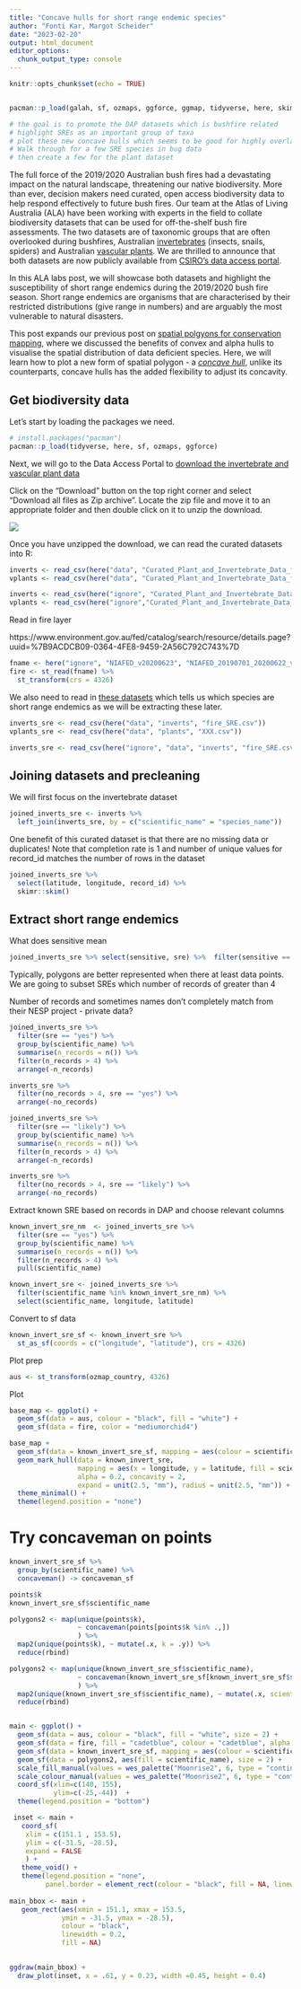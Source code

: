 ```yaml
---
title: "Concave hulls for short range endemic species"
author: "Fonti Kar, Margot Scheider"
date: "2023-02-20"
output: html_document
editor_options: 
  chunk_output_type: console
---
```


```r
knitr::opts_chunk$set(echo = TRUE)


pacman::p_load(galah, sf, ozmaps, ggforce, ggmap, tidyverse, here, skimr, readr, concaveman, wesanderson, cowplot)

# the goal is to promote the DAP datasets which is bushfire related
# highlight SREs as an important group of taxa
# plot these new concave hulls which seems to be good for highly overlappy species
# Walk through for a few SRE species in bug data
# then create a few for the plant dataset
```

The full force of the 2019/2020 Australian bush fires had a devastating impact on the natural landscape, threatening our native biodiversity. More than ever, decision makers need curated, open access biodiversity data to help respond effectively to future bush fires. Our team at the Atlas of Living Australia (ALA) have been working with experts in the field to collate biodiversity datasets that can be used for off-the-shelf bush fire assessments. The two datasets are of taxonomic groups that are often overlooked during bushfires, Australian [invertebrates](link to ALA page?) (insects, snails, spiders) and  Australian [vascular plants](link to ALA page?). We are thrilled to announce that both datasets are now publicly available from [CSIRO's data access portal](https://data.csiro.au/collection/csiro:56679).

In this ALA labs post, we will showcase both datasets and highlight the susceptibility of short range endemics during the 2019/2020 bush fire season. Short range endemics are organisms that are characterised by their restricted distributions (give range in numbers) and are arguably the most vulnerable to natural disasters. 

This post expands our previous post on [spatial polgyons for conservation mapping](XXX), where we discussed the benefits of convex and alpha hulls to visualise the spatial distribution of data deficient species. Here, we will learn how to plot a new form of spatial polygon - a [*concave hull*](https://citeseerx.ist.psu.edu/viewdoc/download?doi=10.1.1.676.6258&rep=rep1&type=pdf), unlike its counterparts, concave hulls has the added flexibility to adjust its concavity. 

## Get biodiversity data

Let's start by loading the packages we need.

```r
# install.packages("pacman")
pacman::p_load(tidyverse, here, sf, ozmaps, ggforce)
```

Next, we will go to the Data Access Portal to [download the invertebrate and vascular plant data](https://data.csiro.au/collection/csiro:56679) 

Click on the "Download" button on the top right corner and select "Download all files as Zip archive". Locate the zip file and move it to an appropriate folder and then double click on it to unzip the download. 

![]( `r here("R/","alalabs", "images", "DAP.png")` ) 

Once you have unzipped the download, we can read the curated datasets into R:
```r
inverts <- read_csv(here("data", "Curated_Plant_and_Invertebrate_Data_for_Bushfire_Modelling", "invertebrate.data.csv"))
vplants <- read_csv(here("data", "Curated_Plant_and_Invertebrate_Data_for_Bushfire_Modelling", "vascularplant.data.csv"))
```
```r
inverts <- read_csv(here("ignore", "Curated_Plant_and_Invertebrate_Data_for_Bushfire_Modelling", "invertebrate.data.csv"))
vplants <- read_csv(here("ignore","Curated_Plant_and_Invertebrate_Data_for_Bushfire_Modelling", "vascularplant.data.csv"))
```

Read in fire layer

https://www.environment.gov.au/fed/catalog/search/resource/details.page?uuid=%7B9ACDCB09-0364-4FE8-9459-2A56C792C743%7D

```r
fname <- here("ignore", "NIAFED_v20200623", "NIAFED_20190701_20200622_v20200623.shp")
fire <- st_read(fname) %>% 
  st_transform(crs = 4326)
```


We also need to read in [these datasets](download-link) which tells us which species are short range endemics as we will be extracting these later.

```r
inverts_sre <- read_csv(here("data", "inverts", "fire_SRE.csv"))
vplants_sre <- read_csv(here("data", "plants", "XXX.csv"))
```

```r
inverts_sre <- read_csv(here("ignore", "data", "inverts", "fire_SRE.csv"))
```

## Joining datasets and precleaning

We will first focus on the invertebrate dataset

```r
joined_inverts_sre <- inverts %>% 
  left_join(inverts_sre, by = c("scientific_name" = "species_name"))
```

One benefit of this curated dataset is that there are no missing data or duplicates! Note that completion rate is 1 and number of unique values for record_id matches the number of rows in the dataset 

```r
joined_inverts_sre %>% 
  select(latitude, longitude, record_id) %>% 
  skimr::skim()
```

## Extract short range endemics

What does sensitive mean

```r
joined_inverts_sre %>% select(sensitive, sre) %>%  filter(sensitive == 1)
```

Typically, polygons are better represented when there at least data points. We are going to subset SREs which number of records of greater than 4

Number of records and sometimes names don't completely match from their NESP project - private data? 

```r
joined_inverts_sre %>% 
  filter(sre == "yes") %>% 
  group_by(scientific_name) %>% 
  summarise(n_records = n()) %>% 
  filter(n_records > 4) %>% 
  arrange(-n_records)

inverts_sre %>% 
  filter(no_records > 4, sre == "yes") %>% 
  arrange(-no_records)

joined_inverts_sre %>% 
  filter(sre == "likely") %>% 
  group_by(scientific_name) %>% 
  summarise(n_records = n()) %>% 
  filter(n_records > 4) %>% 
  arrange(-n_records)

inverts_sre %>% 
  filter(no_records > 4, sre == "likely") %>% 
  arrange(-no_records)
```

Extract known SRE based on records in DAP and choose relevant columns

```r
known_invert_sre_nm  <- joined_inverts_sre %>% 
  filter(sre == "yes") %>% 
  group_by(scientific_name) %>% 
  summarise(n_records = n()) %>% 
  filter(n_records > 4) %>% 
  pull(scientific_name) 

known_invert_sre <- joined_inverts_sre %>% 
  filter(scientific_name %in% known_invert_sre_nm) %>% 
  select(scientific_name, longitude, latitude)
```

Convert to sf data

```r
known_invert_sre_sf <- known_invert_sre %>% 
  st_as_sf(coords = c("longitude", "latitude"), crs = 4326)
```

Plot prep

```r
aus <- st_transform(ozmap_country, 4326)
```

Plot

```r
base_map <- ggplot() + 
  geom_sf(data = aus, colour = "black", fill = "white") +
  geom_sf(data = fire, color = "mediumorchid4") 

base_map + 
  geom_sf(data = known_invert_sre_sf, mapping = aes(colour = scientific_name)) + 
  geom_mark_hull(data = known_invert_sre, 
                 mapping = aes(x = longitude, y = latitude, fill = scientific_name), 
                 alpha = 0.2, concavity = 2, 
                 expand = unit(2.5, "mm"), radius = unit(2.5, "mm")) +
  theme_minimal() + 
  theme(legend.position = "none")
```

# Try concaveman on points
```r
known_invert_sre_sf %>% 
  group_by(scientific_name) %>% 
  concaveman() -> concaveman_sf

points$k
known_invert_sre_sf$scientific_name

polygons2 <- map(unique(points$k),
                 ~ concaveman(points[points$k %in% .,])
                 ) %>% 
  map2(unique(points$k), ~ mutate(.x, k = .y)) %>% 
  reduce(rbind)

polygons2 <- map(unique(known_invert_sre_sf$scientific_name),
                 ~ concaveman(known_invert_sre_sf[known_invert_sre_sf$scientific_name %in% .,])
                 ) %>% 
  map2(unique(known_invert_sre_sf$scientific_name), ~ mutate(.x, scientific_name = .y)) %>% 
  reduce(rbind)


main <- ggplot() + 
  geom_sf(data = aus, colour = "black", fill = "white", size = 2) +
  geom_sf(data = fire, fill = "cadetblue", colour = "cadetblue", alpha = 0.6) +
  geom_sf(data = known_invert_sre_sf, mapping = aes(colour = scientific_name)) + 
  geom_sf(data = polygons2, aes(fill = scientific_name), size = 2) + 
  scale_fill_manual(values = wes_palette("Moonrise2", 6, type = "continuous")) + 
  scale_colour_manual(values = wes_palette("Moonrise2", 6, type = "continuous")) + 
  coord_sf(xlim=c(140, 155), 
           ylim=c(-25,-44))  +
  theme(legend.position = "bottom")

 inset <- main + 
   coord_sf(
    xlim = c(151.1 , 153.5),
    ylim = c(-31.5, -28.5),
    expand = FALSE
    ) + 
   theme_void() +
   theme(legend.position = "none",
         panel.border = element_rect(colour = "black", fill = NA, linewidth = 0.6))
   
main_bbox <- main + 
   geom_rect(aes(xmin = 151.1, xmax = 153.5,
             ymin = -31.5, ymax = -28.5),
             colour = "black",
             linewidth = 0.2, 
             fill = NA)
 

ggdraw(main_bbox) +
  draw_plot(inset, x = .61, y = 0.23, width =0.45, height = 0.4) 
```

